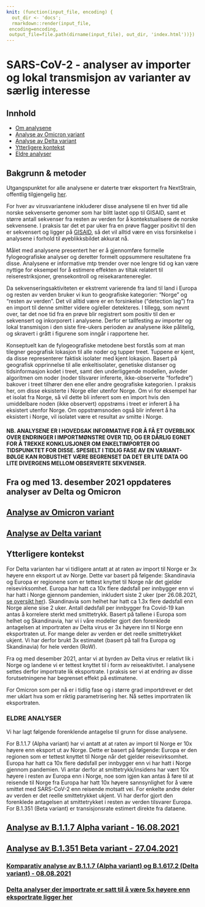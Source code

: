 ```yaml
---
knit: (function(input_file, encoding) {
  out_dir <- 'docs';
  rmarkdown::render(input_file,
 encoding=encoding,
 output_file=file.path(dirname(input_file), out_dir, 'index.html'))})
---
```


# SARS-CoV-2 - analyser av importer og lokal transmisjon av varianter av særlig interesse

## Innhold
-   [Om analysene](#bakgrunn-&-metoder)
-   [Analyse av Omicron variant](#analyse-av-omicron-variant)
-   [Analyse av Delta variant](#analyse-av-delta-variant)
-   [Ytterligere kontekst](#ytterligere-kontekst)
-   [Eldre analyser](#eldre-analyser)


## Bakgrunn & metoder

Utgangspunktet for alle analysene er daterte trær eksportert fra NextStrain, offentlig tilgjengelig [her](https://nextstrain.org/groups/niph/ncov/). 

For hver av virusvariantene inkluderer disse analysene til en hver tid alle norske sekvenserte genomer som har blitt lastet opp til GISAID, samt et større antall sekvenser fra resten av verden for å kontekstualisere de norske sekvensene. I praksis tar det et par uker fra en prøve flagger positivt til den er sekvensert og ligger på [GISAID](https://www.gisaid.org/), så det vil alltid være en viss forsinkelse i analysene i forhold til øyeblikksbildet akkurat nå. 

Målet med analysene presentert her er å gjennomføre formelle fylogeografiske analyser og deretter formelt oppsummere resultatene fra disse. Analysene er informative mtp trender over noe lengre tid og kan være nyttige for eksempel for å estimere effekten av tiltak relatert til reiserestriksjoner, grensekontroll og reisekaranteneregler. 

Da sekvenseringsaktiviteten er ekstremt varierende fra land til land i Europa og resten av verden bruker vi kun to geografiske kategorier: “Norge” og “resten av verden”. Det vil alltid være er en forsinkelse (“detection lag”) fra en import til denne smitter videre og/eller detekteres. I tillegg, som nevnt over, tar det noe tid fra en prøve blir registrert som positiv til den er sekvensert og inkorporert i analysene. Derfor er tallfesting av importer og lokal transmisjon i den siste fire-ukers perioden av analysene ikke pålitelig, og skravert i grått i figurene som inngår i rapportene her.

Konseptuelt kan de fylogeografiske metodene best forstås som at man tilegner geografisk lokasjon til alle noder og tupper treet. Tuppene er kjent, da disse representerer faktisk isolater med kjent lokasjon. Basert på geografisk opprinnelse til alle enkeltisolater, genetiske distanser og tidsinformasjon kodet i treet, samt den underliggende modellen, avleder algoritmen om noder (noder tilsvarer infererte, ikke-observerte “forfedre”) bakover i treet tilhører den ene eller andre geografiske kategorien. I praksis her, om disse eksisterte i Norge eller utenfor Norge. Om vi for eksempel har et isolat fra Norge, så vil dette bli inferert som en import hvis den umiddelbare noden (ikke observert) oppstrøms i treet er inferert å ha eksistert utenfor Norge. Om oppstrømsnoden også blir inferert å ha eksistert i Norge, vil isolatet være et resultat av smitte i Norge.

#### NB. ANALYSENE ER I HOVEDSAK INFORMATIVE FOR Å FÅ ET OVERBLIKK OVER ENDRINGER I IMPORTMØNSTRE OVER TID, OG ER DÅRLIG EGNET FOR Å TREKKE KONKLUSJONER OM ENKELTIMPORTER OG TIDSPUNKTET FOR DISSE. SPESIELT I TIDLIG FASE AV EN VARIANT-BØLGE KAN ROBUSTHET VÆRE BEGRENSET DA DET ER LITE DATA OG LITE DIVERGENS MELLOM OBSERVERTE SEKVENSER.

## Fra og med 13. desember 2021 oppdateres analyser av Delta og Omicron
 

## [Analyse av Omicron variant](https://github.com/folkehelseinstituttet/SARS-CoV-2_phylogeo/blob/main/Omicron/01_Mapping_Omicron.md)

## [Analyse av Delta variant](https://github.com/folkehelseinstituttet/SARS-CoV-2_phylogeo/blob/main/Delta/Delta_equal_rates.md)


## Ytterligere kontekst

For Delta varianten har vi tidligere antatt at at raten av import til Norge er 3x høyere enn eksport ut av Norge. Dette var basert på følgende: Skandinavia og Europa er regionene som er tettest knyttet til Norge når det gjelder reisevirksomhet. Europa har hatt ca 10x flere dødsfall per innbygger enn vi har hatt i Norge gjennom pandemien, inkludert siste 2 uker (per 26.08.2021, [se oversikt her](https://github.com/folkehelseinstituttet/SARS-CoV-2_phylogeo/blob/main/Data/Europe_deaths_prev14days_2021-08-26.csv)). Skandinavia som helhet har hatt ca 1.3x flere dødsfall enn Norge alene sise 2 uker. Antall dødsfall per innbygger fra Covid-19 kan antas å korrelere sterkt med smittetrykk. Basert på tallene i Europa som helhet og Skandinavia, har vi i våre modeller gjort den forenklede antagelsen at importraten av Delta virus er 3x høyere inn til Norge enn eksportraten ut. For mange deler av verden er det reelle smittetrykket ukjent. Vi har derfor brukt 3x estimatet (basert på tall fra Europa og Skandinavia) for hele verden (RoW). 

Fra og med desember 2021, antar vi at byrden av Delta virus er relativt lik i Norge og landene vi er tettest knyttet til i form av reiseaktivitet. I analysene settes derfor importrate lik eksportrate. I praksis ser vi at endring av disse forutsetningene har begrenset effekt på estimatene.

For Omicron som per nå er i tidlig fase og i større grad importdrevet er det mer uklart hva som er riktig parametrisering her. Nå settes importraten lik eksportraten. 


### ELDRE ANALYSER


Vi har lagt følgende forenklende antagelse til grunn for disse analysene.

For B.1.1.7 (Alpha variant) har vi antatt at at raten av import til Norge er 10x høyere enn eksport ut av Norge. Dette er basert på følgende: Europa er den regionen som er tettest knyttet til Norge når det gjelder reisevirksomhet. Europa har hatt ca 10x flere dødsfall per innbygger enn vi har hatt i Norge gjennom pandemien. Vi antar derfor at smittetrykk/insidens har vært 10x høyere i resten av Europa enn i Norge, noe som igjen kan antas å føre til at reisende til Norge fra Europa har hatt 10x høyere sannsynlighet for å være smittet med SARS-CoV-2 enn reisende motsatt vei. For enkelte andre deler av verden er det reelle smittetrykket ukjent. Vi har derfor gjort den forenklede antagelsen at smittetrykket i resten av verden tilsvarer Europa. For B.1.351 (Beta variant) er transisjonsrate estimert direkte fra dataene.


## [Analyse av B.1.1.7 Alpha variant - 16.08.2021](https://github.com/folkehelseinstituttet/SARS-CoV-2_phylogeo/blob/main/old_stuff/UK_results.md)

## [Analyse av B.1.351 Beta variant - 27.04.2021](https://github.com/folkehelseinstituttet/SARS-CoV-2_phylogeo/blob/main/old_stuff/Southafrican_results.md)

### [Komparativ analyse av B.1.1.7 (Alpha variant) og B.1.617.2 (Delta variant) - 08.08.2021](https://github.com/folkehelseinstituttet/SARS-CoV-2_phylogeo/blob/main/old_stuff/alpha_vs_delta.md)

### [Delta analyser der importrate er satt til å være 5x høyere enn eksportrate ligger her](https://github.com/folkehelseinstituttet/SARS-CoV-2_phylogeo/blob/main/Delta_5x_in_vs_out.md)



